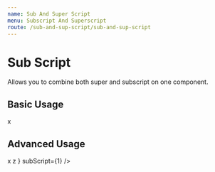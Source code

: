 ```yaml
---
name: Sub And Super Script
menu: Subscript And Superscript
route: /sub-and-sup-script/sub-and-sup-script
---
```




# Sub Script
Allows you to combine both super and subscript on one component.

## Basic Usage

<Playground>
  <span>
    <span>
      x
    </span>
    <SubAndSuperScript
      superScript={2}
      subScript={1}
    />
  </span>
</Playground>

## Advanced Usage

<Playground>
  <span>
    <span>
      x
    </span>
    <SubAndSuperScript
      superScript={
        <span>
        <span>
          z
        </span>
        <SubAndSuperScript
          superScript={3}
          subScript={1}
        />
        </span>
      }
      subScript={1}
    />
  </span>
</Playground>